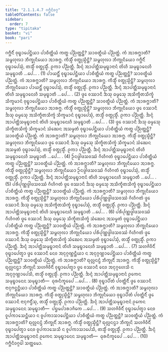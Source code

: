 ```yaml
---
title: "2.1.1.4.7 ᨣᨻ᩠ᨽᩥᨶᩥᩅᨣ᩠ᨣ"
tableOfContents: false
sidebar:
  order: 7
type: "tipitaka"
basket: "vi"
book: "pari"
---
```



<DynamicBreadcrumb />

<Division number="224" book="pari">

<Paragraph number="784" book="pari">
ᨣᨻ᩠ᨽᩥᨶᩥᩴ ᩅᩩᨭ᩠ᨮᩣᨸᩮᨶ᩠ᨲᩥᨿᩣ ᨸᩣᨧᩥᨲ᩠ᨲᩥᨿᩴ ᨠᨲ᩠ᨳ ᨸᨬ᩠ᨬᨲ᩠ᨲᨶ᩠ᨲᩥ? ᩈᩣᩅᨲ᩠ᨳᩥᨿᩴ ᨸᨬ᩠ᨬᨲ᩠ᨲᩴ. ᨠᩴ ᩋᩣᩁᨻ᩠ᨽᩣᨲᩥ? ᩈᨾ᩠ᨻᩉᩩᩃᩣ ᨽᩥᨠ᩠ᨡᩩᨶᩥᨿᩮᩣ ᩋᩣᩁᨻ᩠ᨽ. ᨠᩥᩈ᩠ᨾᩥᩴ ᩅᨲ᩠ᨳᩩᩈ᩠ᨾᩥᨶ᩠ᨲᩥ? ᩈᨾ᩠ᨻᩉᩩᩃᩣ ᨽᩥᨠ᩠ᨡᩩᨶᩥᨿᩮᩣ ᨣᨻ᩠ᨽᩥᨶᩥᩴ ᩅᩩᨭ᩠ᨮᩣᨸᩮᩈᩩᩴ, ᨲᩈ᩠ᨾᩥᩴ ᩅᨲ᩠ᨳᩩᩈ᩠ᨾᩥᩴ. ᩑᨠᩣ ᨸᨬ᩠ᨬᨲ᩠ᨲᩥ. ᨨᨶ᩠ᨶᩴ ᩋᩣᨸᨲ᩠ᨲᩥᩈᨾᩩᨭ᩠ᨮᩣᨶᩣᨶᩴ ᨲᩦᩉᩥ ᩈᨾᩩᨭ᩠ᨮᩣᨶᩮᩉᩥ ᩈᨾᩩᨭ᩠ᨮᩣᨲᩥ …ᨸᩮ… . (1)
</Paragraph>

<Paragraph number="785" book="pari">
ᨸᩣᨿᨶ᩠ᨲᩥᩴ ᩅᩩᨭ᩠ᨮᩣᨸᩮᨶ᩠ᨲᩥᨿᩣ ᨸᩣᨧᩥᨲ᩠ᨲᩥᨿᩴ ᨠᨲ᩠ᨳ ᨸᨬ᩠ᨬᨲ᩠ᨲᨶ᩠ᨲᩥ? ᩈᩣᩅᨲ᩠ᨳᩥᨿᩴ ᨸᨬ᩠ᨬᨲ᩠ᨲᩴ. ᨠᩴ ᩋᩣᩁᨻ᩠ᨽᩣᨲᩥ? ᩈᨾ᩠ᨻᩉᩩᩃᩣ ᨽᩥᨠ᩠ᨡᩩᨶᩥᨿᩮᩣ ᩋᩣᩁᨻ᩠ᨽ. ᨠᩥᩈ᩠ᨾᩥᩴ ᩅᨲ᩠ᨳᩩᩈ᩠ᨾᩥᨶ᩠ᨲᩥ? ᩈᨾ᩠ᨻᩉᩩᩃᩣ ᨽᩥᨠ᩠ᨡᩩᨶᩥᨿᩮᩣ ᨸᩣᨿᨶ᩠ᨲᩥᩴ ᩅᩩᨭ᩠ᨮᩣᨸᩮᩈᩩᩴ, ᨲᩈ᩠ᨾᩥᩴ ᩅᨲ᩠ᨳᩩᩈ᩠ᨾᩥᩴ. ᩑᨠᩣ ᨸᨬ᩠ᨬᨲ᩠ᨲᩥ. ᨨᨶ᩠ᨶᩴ ᩋᩣᨸᨲ᩠ᨲᩥᩈᨾᩩᨭ᩠ᨮᩣᨶᩣᨶᩴ ᨲᩦᩉᩥ ᩈᨾᩩᨭ᩠ᨮᩣᨶᩮᩉᩥ ᩈᨾᩩᨭ᩠ᨮᩣᨲᩥ …ᨸᩮ… . (2)
</Paragraph>

<Paragraph number="786" book="pari">
ᨴ᩠ᩅᩮ ᩅᩔᩣᨶᩥ ᨨᩈᩩ ᨵᨾ᩠ᨾᩮᩈᩩ ᩋᩈᩥᨠ᩠ᨡᩥᨲᩈᩥᨠ᩠ᨡᩴ ᩈᩥᨠ᩠ᨡᨾᩣᨶᩴ ᩅᩩᨭ᩠ᨮᩣᨸᩮᨶ᩠ᨲᩥᨿᩣ ᨸᩣᨧᩥᨲ᩠ᨲᩥᨿᩴ ᨠᨲ᩠ᨳ ᨸᨬ᩠ᨬᨲ᩠ᨲᨶ᩠ᨲᩥ? ᩈᩣᩅᨲ᩠ᨳᩥᨿᩴ ᨸᨬ᩠ᨬᨲ᩠ᨲᩴ. ᨠᩴ ᩋᩣᩁᨻ᩠ᨽᩣᨲᩥ? ᩈᨾ᩠ᨻᩉᩩᩃᩣ ᨽᩥᨠ᩠ᨡᩩᨶᩥᨿᩮᩣ ᩋᩣᩁᨻ᩠ᨽ. ᨠᩥᩈ᩠ᨾᩥᩴ ᩅᨲ᩠ᨳᩩᩈ᩠ᨾᩥᨶ᩠ᨲᩥ? ᩈᨾ᩠ᨻᩉᩩᩃᩣ ᨽᩥᨠ᩠ᨡᩩᨶᩥᨿᩮᩣ ᨴ᩠ᩅᩮ ᩅᩔᩣᨶᩥ ᨨᩈᩩ ᨵᨾ᩠ᨾᩮᩈᩩ ᩋᩈᩥᨠ᩠ᨡᩥᨲᩈᩥᨠ᩠ᨡᩴ ᩈᩥᨠ᩠ᨡᨾᩣᨶᩴ ᩅᩩᨭ᩠ᨮᩣᨸᩮᩈᩩᩴ, ᨲᩈ᩠ᨾᩥᩴ ᩅᨲ᩠ᨳᩩᩈ᩠ᨾᩥᩴ. ᩑᨠᩣ ᨸᨬ᩠ᨬᨲ᩠ᨲᩥ. ᨨᨶ᩠ᨶᩴ ᩋᩣᨸᨲ᩠ᨲᩥᩈᨾᩩᨭ᩠ᨮᩣᨶᩣᨶᩴ ᨲᩦᩉᩥ ᩈᨾᩩᨭ᩠ᨮᩣᨶᩮᩉᩥ ᩈᨾᩩᨭ᩠ᨮᩣᨲᩥ …ᨸᩮ… . (3)
</Paragraph>

<Paragraph number="787" book="pari">
ᨴ᩠ᩅᩮ ᩅᩔᩣᨶᩥ ᨨᩈᩩ ᨵᨾ᩠ᨾᩮᩈᩩ ᩈᩥᨠ᩠ᨡᩥᨲᩈᩥᨠ᩠ᨡᩴ ᩈᩥᨠ᩠ᨡᨾᩣᨶᩴ ᩈᩴᨥᩮᨶ ᩋᩈᨾ᩠ᨾᨲᩴ ᩅᩩᨭ᩠ᨮᩣᨸᩮᨶ᩠ᨲᩥᨿᩣ ᨸᩣᨧᩥᨲ᩠ᨲᩥᨿᩴ ᨠᨲ᩠ᨳ ᨸᨬ᩠ᨬᨲ᩠ᨲᨶ᩠ᨲᩥ? ᩈᩣᩅᨲ᩠ᨳᩥᨿᩴ ᨸᨬ᩠ᨬᨲ᩠ᨲᩴ. ᨠᩴ ᩋᩣᩁᨻ᩠ᨽᩣᨲᩥ? ᩈᨾ᩠ᨻᩉᩩᩃᩣ ᨽᩥᨠ᩠ᨡᩩᨶᩥᨿᩮᩣ ᩋᩣᩁᨻ᩠ᨽ. ᨠᩥᩈ᩠ᨾᩥᩴ ᩅᨲ᩠ᨳᩩᩈ᩠ᨾᩥᨶ᩠ᨲᩥ? ᩈᨾ᩠ᨻᩉᩩᩃᩣ ᨽᩥᨠ᩠ᨡᩩᨶᩥᨿᩮᩣ ᨴ᩠ᩅᩮ ᩅᩔᩣᨶᩥ ᨨᩈᩩ ᨵᨾ᩠ᨾᩮᩈᩩ ᩈᩥᨠ᩠ᨡᩥᨲᩈᩥᨠ᩠ᨡᩴ ᩈᩥᨠ᩠ᨡᨾᩣᨶᩴ ᩈᩴᨥᩮᨶ ᩋᩈᨾ᩠ᨾᨲᩴ ᩅᩩᨭ᩠ᨮᩣᨸᩮᩈᩩᩴ, ᨲᩈ᩠ᨾᩥᩴ ᩅᨲ᩠ᨳᩩᩈ᩠ᨾᩥᩴ. ᩑᨠᩣ ᨸᨬ᩠ᨬᨲ᩠ᨲᩥ. ᨨᨶ᩠ᨶᩴ ᩋᩣᨸᨲ᩠ᨲᩥᩈᨾᩩᨭ᩠ᨮᩣᨶᩣᨶᩴ ᨲᩦᩉᩥ ᩈᨾᩩᨭ᩠ᨮᩣᨶᩮᩉᩥ ᩈᨾᩩᨭ᩠ᨮᩣᨲᩥ …ᨸᩮ… . (4)
</Paragraph>

<Paragraph number="788" book="pari">
ᩐᨶᨴ᩠ᩅᩤᨴᩈᩅᩔᩴ ᨣᩥᩉᩥᨣᨲᩴ ᩅᩩᨭ᩠ᨮᩣᨸᩮᨶ᩠ᨲᩥᨿᩣ ᨸᩣᨧᩥᨲ᩠ᨲᩥᨿᩴ ᨠᨲ᩠ᨳ ᨸᨬ᩠ᨬᨲ᩠ᨲᨶ᩠ᨲᩥ? ᩈᩣᩅᨲ᩠ᨳᩥᨿᩴ ᨸᨬ᩠ᨬᨲ᩠ᨲᩴ. ᨠᩴ ᩋᩣᩁᨻ᩠ᨽᩣᨲᩥ? ᩈᨾ᩠ᨻᩉᩩᩃᩣ ᨽᩥᨠ᩠ᨡᩩᨶᩥᨿᩮᩣ ᩋᩣᩁᨻ᩠ᨽ. ᨠᩥᩈ᩠ᨾᩥᩴ ᩅᨲ᩠ᨳᩩᩈ᩠ᨾᩥᨶ᩠ᨲᩥ? ᩈᨾ᩠ᨻᩉᩩᩃᩣ ᨽᩥᨠ᩠ᨡᩩᨶᩥᨿᩮᩣ ᩐᨶᨴ᩠ᩅᩤᨴᩈᩅᩔᩴ ᨣᩥᩉᩥᨣᨲᩴ ᩅᩩᨭ᩠ᨮᩣᨸᩮᩈᩩᩴ, ᨲᩈ᩠ᨾᩥᩴ ᩅᨲ᩠ᨳᩩᩈ᩠ᨾᩥᩴ. ᩑᨠᩣ ᨸᨬ᩠ᨬᨲ᩠ᨲᩥ. ᨨᨶ᩠ᨶᩴ ᩋᩣᨸᨲ᩠ᨲᩥᩈᨾᩩᨭ᩠ᨮᩣᨶᩣᨶᩴ ᨲᩦᩉᩥ ᩈᨾᩩᨭ᩠ᨮᩣᨶᩮᩉᩥ ᩈᨾᩩᨭ᩠ᨮᩣᨲᩥ …ᨸᩮ… . (5)
</Paragraph>

<Paragraph number="789" book="pari">
ᨸᩁᩥᨸᩩᨱ᩠ᨱᨴ᩠ᩅᩤᨴᩈᩅᩔᩴ ᨣᩥᩉᩥᨣᨲᩴ ᨴ᩠ᩅᩮ ᩅᩔᩣᨶᩥ ᨨᩈᩩ ᨵᨾ᩠ᨾᩮᩈᩩ ᩋᩈᩥᨠ᩠ᨡᩥᨲᩈᩥᨠ᩠ᨡᩴ ᩅᩩᨭ᩠ᨮᩣᨸᩮᨶ᩠ᨲᩥᨿᩣ ᨸᩣᨧᩥᨲ᩠ᨲᩥᨿᩴ ᨠᨲ᩠ᨳ ᨸᨬ᩠ᨬᨲ᩠ᨲᨶ᩠ᨲᩥ? ᩈᩣᩅᨲ᩠ᨳᩥᨿᩴ ᨸᨬ᩠ᨬᨲ᩠ᨲᩴ. ᨠᩴ ᩋᩣᩁᨻ᩠ᨽᩣᨲᩥ? ᩈᨾ᩠ᨻᩉᩩᩃᩣ ᨽᩥᨠ᩠ᨡᩩᨶᩥᨿᩮᩣ ᩋᩣᩁᨻ᩠ᨽ. ᨠᩥᩈ᩠ᨾᩥᩴ ᩅᨲ᩠ᨳᩩᩈ᩠ᨾᩥᨶ᩠ᨲᩥ? ᩈᨾ᩠ᨻᩉᩩᩃᩣ ᨽᩥᨠ᩠ᨡᩩᨶᩥᨿᩮᩣ ᨸᩁᩥᨸᩩᨱ᩠ᨱᨴ᩠ᩅᩤᨴᩈᩅᩔᩴ ᨣᩥᩉᩥᨣᨲᩴ ᨴ᩠ᩅᩮ ᩅᩔᩣᨶᩥ ᨨᩈᩩ ᨵᨾ᩠ᨾᩮᩈᩩ ᩋᩈᩥᨠ᩠ᨡᩥᨲᩈᩥᨠ᩠ᨡᩴ ᩅᩩᨭ᩠ᨮᩣᨸᩮᩈᩩᩴ, ᨲᩈ᩠ᨾᩥᩴ ᩅᨲ᩠ᨳᩩᩈ᩠ᨾᩥᩴ. ᩑᨠᩣ ᨸᨬ᩠ᨬᨲ᩠ᨲᩥ. ᨨᨶ᩠ᨶᩴ ᩋᩣᨸᨲ᩠ᨲᩥᩈᨾᩩᨭ᩠ᨮᩣᨶᩣᨶᩴ ᨲᩦᩉᩥ ᩈᨾᩩᨭ᩠ᨮᩣᨶᩮᩉᩥ ᩈᨾᩩᨭ᩠ᨮᩣᨲᩥ …ᨸᩮ… . (6)
</Paragraph>

<Paragraph number="790" book="pari">
ᨸᩁᩥᨸᩩᨱ᩠ᨱᨴ᩠ᩅᩤᨴᩈᩅᩔᩴ ᨣᩥᩉᩥᨣᨲᩴ ᨴ᩠ᩅᩮ ᩅᩔᩣᨶᩥ ᨨᩈᩩ ᨵᨾ᩠ᨾᩮᩈᩩ ᩈᩥᨠ᩠ᨡᩥᨲᩈᩥᨠ᩠ᨡᩴ ᩈᩴᨥᩮᨶ ᩋᩈᨾ᩠ᨾᨲᩴ ᩅᩩᨭ᩠ᨮᩣᨸᩮᨶ᩠ᨲᩥᨿᩣ ᨸᩣᨧᩥᨲ᩠ᨲᩥᨿᩴ ᨠᨲ᩠ᨳ ᨸᨬ᩠ᨬᨲ᩠ᨲᨶ᩠ᨲᩥ? ᩈᩣᩅᨲ᩠ᨳᩥᨿᩴ ᨸᨬ᩠ᨬᨲ᩠ᨲᩴ. ᨠᩴ ᩋᩣᩁᨻ᩠ᨽᩣᨲᩥ? ᩈᨾ᩠ᨻᩉᩩᩃᩣ ᨽᩥᨠ᩠ᨡᩩᨶᩥᨿᩮᩣ ᩋᩣᩁᨻ᩠ᨽ. ᨠᩥᩈ᩠ᨾᩥᩴ ᩅᨲ᩠ᨳᩩᩈ᩠ᨾᩥᨶ᩠ᨲᩥ? ᩈᨾ᩠ᨻᩉᩩᩃᩣ ᨽᩥᨠ᩠ᨡᩩᨶᩥᨿᩮᩣ ᨸᩁᩥᨸᩩᨱ᩠ᨱᨴ᩠ᩅᩤᨴᩈᩅᩔᩴ ᨣᩥᩉᩥᨣᨲᩴ ᨴ᩠ᩅᩮ ᩅᩔᩣᨶᩥ ᨨᩈᩩ ᨵᨾ᩠ᨾᩮᩈᩩ ᩈᩥᨠ᩠ᨡᩥᨲᩈᩥᨠ᩠ᨡᩴ ᩈᩴᨥᩮᨶ ᩋᩈᨾ᩠ᨾᨲᩴ ᩅᩩᨭ᩠ᨮᩣᨸᩮᩈᩩᩴ, ᨲᩈ᩠ᨾᩥᩴ ᩅᨲ᩠ᨳᩩᩈ᩠ᨾᩥᩴ. ᩑᨠᩣ ᨸᨬ᩠ᨬᨲ᩠ᨲᩥ. ᨨᨶ᩠ᨶᩴ ᩋᩣᨸᨲ᩠ᨲᩥᩈᨾᩩᨭ᩠ᨮᩣᨶᩣᨶᩴ ᨲᩦᩉᩥ ᩈᨾᩩᨭ᩠ᨮᩣᨶᩮᩉᩥ ᩈᨾᩩᨭ᩠ᨮᩣᨲᩥ …ᨸᩮ… . (7)
</Paragraph>

<Paragraph number="791" book="pari">
ᩈᩉᨩᩦᩅᩥᨶᩥᩴ ᩅᩩᨭ᩠ᨮᩣᨸᩮᨲ᩠ᩅᩣ ᨴ᩠ᩅᩮ ᩅᩔᩣᨶᩥ ᨶᩮᩅ ᩋᨶᩩᨣ᩠ᨣᨱ᩠ᩉᨶ᩠ᨲᩥᨿᩣ ᨶ ᩋᨶᩩᨣ᩠ᨣᨱ᩠ᩉᩣᨸᩮᨶ᩠ᨲᩥᨿᩣ ᨸᩣᨧᩥᨲ᩠ᨲᩥᨿᩴ ᨠᨲ᩠ᨳ ᨸᨬ᩠ᨬᨲ᩠ᨲᨶ᩠ᨲᩥ? ᩈᩣᩅᨲ᩠ᨳᩥᨿᩴ ᨸᨬ᩠ᨬᨲ᩠ᨲᩴ. ᨠᩴ ᩋᩣᩁᨻ᩠ᨽᩣᨲᩥ? ᨳᩩᩃᩖᨶᨶ᩠ᨴᩴ ᨽᩥᨠ᩠ᨡᩩᨶᩥᩴ ᩋᩣᩁᨻ᩠ᨽ. ᨠᩥᩈ᩠ᨾᩥᩴ ᩅᨲ᩠ᨳᩩᩈ᩠ᨾᩥᨶ᩠ᨲᩥ? ᨳᩩᩃᩖᨶᨶ᩠ᨴᩣ ᨽᩥᨠ᩠ᨡᩩᨶᩦ ᩈᩉᨩᩦᩅᩥᨶᩥᩴ ᩅᩩᨭ᩠ᨮᩣᨸᩮᨲ᩠ᩅᩣ ᨴ᩠ᩅᩮ ᩅᩔᩣᨶᩥ ᨶᩮᩅ ᩋᨶᩩᨣ᩠ᨣᩉᩮᩈᩥ ᨶ ᩋᨶᩩᨣ᩠ᨣᨱ᩠ᩉᩣᨸᩮᩈᩥ, ᨲᩈ᩠ᨾᩥᩴ ᩅᨲ᩠ᨳᩩᩈ᩠ᨾᩥᩴ. ᩑᨠᩣ ᨸᨬ᩠ᨬᨲ᩠ᨲᩥ. ᨨᨶ᩠ᨶᩴ ᩋᩣᨸᨲ᩠ᨲᩥᩈᨾᩩᨭ᩠ᨮᩣᨶᩣᨶᩴ ᩑᨠᩮᨶ ᩈᨾᩩᨭ᩠ᨮᩣᨶᩮᨶ ᩈᨾᩩᨭ᩠ᨮᩣᨲᩥ—  ᨵᩩᩁᨶᩥᨠ᩠ᨡᩮᨸᩮ …ᨸᩮ… . (8)
</Paragraph>

<Paragraph number="792" book="pari">
ᩅᩩᨭ᩠ᨮᩣᨸᩥᨲᩴ ᨸᩅᨲ᩠ᨲᩥᨶᩥᩴ ᨴ᩠ᩅᩮ ᩅᩔᩣᨶᩥ ᨶᩣᨶᩩᨻᨶ᩠ᨵᨶ᩠ᨲᩥᨿᩣ ᨸᩣᨧᩥᨲ᩠ᨲᩥᨿᩴ ᨠᨲ᩠ᨳ ᨸᨬ᩠ᨬᨲ᩠ᨲᨶ᩠ᨲᩥ? ᩈᩣᩅᨲ᩠ᨳᩥᨿᩴ ᨸᨬ᩠ᨬᨲ᩠ᨲᩴ. ᨠᩴ ᩋᩣᩁᨻ᩠ᨽᩣᨲᩥ? ᩈᨾ᩠ᨻᩉᩩᩃᩣ ᨽᩥᨠ᩠ᨡᩩᨶᩥᨿᩮᩣ ᩋᩣᩁᨻ᩠ᨽ. ᨠᩥᩈ᩠ᨾᩥᩴ ᩅᨲ᩠ᨳᩩᩈ᩠ᨾᩥᨶ᩠ᨲᩥ? ᩈᨾ᩠ᨻᩉᩩᩃᩣ ᨽᩥᨠ᩠ᨡᩩᨶᩥᨿᩮᩣ ᩅᩩᨭ᩠ᨮᩣᨸᩥᨲᩴ ᨸᩅᨲ᩠ᨲᩥᨶᩥᩴ ᨴ᩠ᩅᩮ ᩅᩔᩣᨶᩥ ᨶᩣᨶᩩᨻᨶ᩠ᨵᩥᩴᩈᩩ, ᨲᩈ᩠ᨾᩥᩴ ᩅᨲ᩠ᨳᩩᩈ᩠ᨾᩥᩴ. ᩑᨠᩣ ᨸᨬ᩠ᨬᨲ᩠ᨲᩥ. ᨨᨶ᩠ᨶᩴ ᩋᩣᨸᨲ᩠ᨲᩥᩈᨾᩩᨭ᩠ᨮᩣᨶᩣᨶᩴ ᩑᨠᩮᨶ ᩈᨾᩩᨭ᩠ᨮᩣᨶᩮᨶ ᩈᨾᩩᨭ᩠ᨮᩣᨲᩥ—  ᨸᨮᨾᨸᩣᩁᩣᨩᩥᨠᩮ …ᨸᩮ… . (9)
</Paragraph>

<Paragraph number="793" book="pari">
ᩈᩉᨩᩦᩅᩥᨶᩥᩴ ᩅᩩᨭ᩠ᨮᩣᨸᩮᨲ᩠ᩅᩣ ᨶᩮᩅ ᩅᩪᨸᨠᩣᩈᩮᨶ᩠ᨲᩥᨿᩣ ᨶ ᩅᩪᨸᨠᩣᩈᩣᨸᩮᨶ᩠ᨲᩥᨿᩣ ᨸᩣᨧᩥᨲ᩠ᨲᩥᨿᩴ ᨠᨲ᩠ᨳ ᨸᨬ᩠ᨬᨲ᩠ᨲᨶ᩠ᨲᩥ? ᩈᩣᩅᨲ᩠ᨳᩥᨿᩴ ᨸᨬ᩠ᨬᨲ᩠ᨲᩴ. ᨠᩴ ᩋᩣᩁᨻ᩠ᨽᩣᨲᩥ? ᨳᩩᩃᩖᨶᨶ᩠ᨴᩴ ᨽᩥᨠ᩠ᨡᩩᨶᩥᩴ ᩋᩣᩁᨻ᩠ᨽ. ᨠᩥᩈ᩠ᨾᩥᩴ ᩅᨲ᩠ᨳᩩᩈ᩠ᨾᩥᨶ᩠ᨲᩥ? ᨳᩩᩃᩖᨶᨶ᩠ᨴᩣ ᨽᩥᨠ᩠ᨡᩩᨶᩦ ᩈᩉᨩᩦᩅᩥᨶᩥᩴ ᩅᩩᨭ᩠ᨮᩣᨸᩮᨲ᩠ᩅᩣ ᨶᩮᩅ ᩅᩪᨸᨠᩣᩈᩮᩈᩥ ᨶ ᩅᩪᨸᨠᩣᩈᩣᨸᩮᩈᩥ, ᨲᩈ᩠ᨾᩥᩴ ᩅᨲ᩠ᨳᩩᩈ᩠ᨾᩥᩴ. ᩑᨠᩣ ᨸᨬ᩠ᨬᨲ᩠ᨲᩥ. ᨨᨶ᩠ᨶᩴ ᩋᩣᨸᨲ᩠ᨲᩥᩈᨾᩩᨭ᩠ᨮᩣᨶᩣᨶᩴ ᩑᨠᩮᨶ ᩈᨾᩩᨭ᩠ᨮᩣᨶᩮᨶ ᩈᨾᩩᨭ᩠ᨮᩣᨲᩥ—  ᨵᩩᩁᨶᩥᨠ᩠ᨡᩮᨸᩮ …ᨸᩮ… . (10)

</Paragraph>
</Division>

<Paragraph number="794" type="center" book="pari">
ᨣᨻ᩠ᨽᩥᨶᩥᩅᨣ᩠ᨣᩮᩤ ᩈᨲ᩠ᨲᨾᩮᩣ.
</Paragraph>